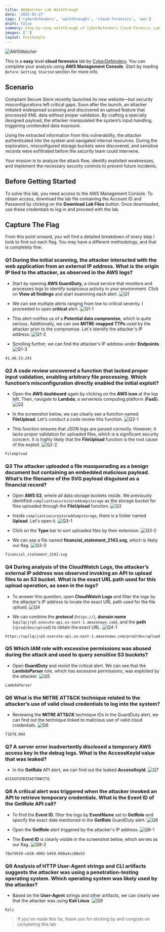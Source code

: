 ```yaml
---
title: AWSWatcher Lab Walkthrough
date: '2025-03-27'
tags: ['cyberdefenders', 'walkthroughs', 'cloud-forensics', 'aws']
draft: false
summary: Step-by-step walkthrough of CyberDefenders Cloud Forensic Lab AWSWatcher
images: ['']
layout: PostSimple
---
```


![AWSWatcher](/static/images/AWSWatcher/awswatcher.png)

This is a **easy** level **cloud forensics** lab by [CyberDefenders](https://cyberdefenders.org/blueteam-ctf-challenges/awswatcher/). You can complete your analysis using **AWS Management Console**. Start by reading `Before Getting Started` section for more info.

<TOCInline toc={props.toc} asDisclosure />

## Scenario

Compliant Secure Store recently launched its new website—but security misconfigurations left critical gaps. Soon after the launch, an attacker initiated widespread scanning and discovered an upload feature that processed XML data without proper validation. By crafting a specially designed payload, the attacker manipulated the system’s input handling, triggering unintended data exposure.

Using the extracted information from this vulnerability, the attacker authenticated into the system and navigated internal resources. During the exploration, misconfigured storage buckets were discovered, and sensitive records were exfiltrated before the security team could intervene.

Your mission is to analyze the attack flow, identify exploited weaknesses, and implement the necessary security controls to prevent future incidents.

## Before Getting Started

To solve this lab, you need access to the AWS Management Console. To obtain access, download the lab file containing the Account ID and Password by clicking on the **Download Lab Files** button. Once downloaded, use these credentials to log in and proceed with the lab.

## Capture The Flag

From this point onward, you will find a detailed breakdown of every step I took to find out each flag. You may have a different methodology, and that is completely fine.

### Q1 During the initial scanning, the attacker interacted with the web application from an external IP address. What is the origin IP tied to the attacker, as observed in the AWS logs?

- Start by opening **AWS GuardDuty**, a cloud service that monitors and processes logs to identify suspicious activity in your environment. Click on **View all findings** and start examining each alert. ![Q1](/static/images/AWSWatcher/Q1.png)

- We can see multiple alerts ranging from low to critical severity. I proceeded to open **critical** alert. ![Q1-1](/static/images/AWSWatcher/Q1-1.png)

- This alert notifies us of a **Potential data compromise**, which is quite serious. Additionally, we can see **MITRE-mapped TTPs** used by the attacker prior to the compromise. Let's identify the attacker's IP address. ![Q1-2](/static/images/AWSWatcher/Q1-2.png)

- Scrolling further, we can find the attacker's IP address under **Endpoints**. ![Q1-3](/static/images/AWSWatcher/Q1-3.png)

```
41.46.53.241
```

### Q2 A code review uncovered a function that lacked proper input validation, enabling arbitrary file processing. Which function’s misconfiguration directly enabled the initial exploit?

- Open the **AWS dashboard** again by clicking on the **AWS icon** at the top left. Then, navigate to **Lambda**, a serverless computing platform (**FaaS**). ![Q2](/static/images/AWSWatcher/Q2.png)

- In the screenshot below, we can clearly see a function named **FileUpload**. Let's conduct a code review this function. ![Q2-1](/static/images/AWSWatcher/Q2-1.png)

- This function ensures that JSON logs are parsed correctly. However, it lacks proper validation for uploaded files, which is a significant security concern. It is highly likely that the **FileUpload** function is the root cause of the exploit. ![Q2-2](/static/images/AWSWatcher/Q2-2.png)

```
FileUpload
```

### Q3 The attacker uploaded a file masquerading as a benign document but containing an embedded malicious payload. What’s the filename of the SVG payload disguised as a financial record?

- Open **AWS S3**, where all data storage buckets reside. We previously identified `compliantsecurestoreddumpstorage` as the storage bucket for files uploaded through the **FileUpload** function. ![Q3](/static/images/AWSWatcher/Q3.png)

- Inside `compliantsecurestoreddumpstorage`, there is a folder named **Upload**. Let's open it. ![Q3-1](/static/images/AWSWatcher/Q3-1.png)

- Click on the **Type** bar to sort uploaded files by their extension. ![Q3-2](/static/images/AWSWatcher/Q3-2.png)

- We can see a file named **financial_statement_2143.svg**, which is likely our flag. ![Q3-3](/static/images/AWSWatcher/Q3-3.png)

```
financial_statement_2143.svg
```

### Q4 During analysis of the CloudWatch Logs, the attacker’s external IP address was observed invoking an API to upload files to an S3 bucket. What is the **exact URL path** used for this upload operation, as seen in the logs?

- To answer this question, open **CloudWatch Logs** and filter the logs by the attacker's IP address to locate the exact URL path used for the file upload. ![Q4](/static/images/AWSWatcher/Q4.png)

- We can combine the **protocol** (`https://`), **domain name** (`upilqcjrp5.execute-api.us-east-1.amazonaws.com`), and the **path** (`/prod/dev/upload`) to obtain the exact URL. ![Q4-1](/static/images/AWSWatcher/Q4-1.png)

```
https://upilqcjrp5.execute-api.us-east-1.amazonaws.com/prod/dev/upload
```

### Q5 Which IAM role with excessive permissions was abused during the attack and used to query sensitive S3 buckets?

- Open **GuardDuty** and revisit the critical alert. We can see that the **LambdaParser** role, which has excessive permissions, was exploited by the attacker. ![Q5](/static/images/AWSWatcher/Q5.png)

```
LambdaParser
```

### Q6 What is the MITRE ATT&CK technique related to the attacker’s use of valid cloud credentials to log into the system?

- Reviewing the **MITRE ATT&CK** technique IDs in the GuardDuty alert, we can find out the technique linked to malicious use of valid cloud credentials. ![Q6](/static/images/AWSWatcher/Q6.png)

```
T1078.004
```

### Q7 A server error inadvertently disclosed a temporary AWS access key in the debug logs. What is the AccessKeyId value that was leaked?

- In the **GetRole** API alert, we can find out the leaked **AccessKeyId**. ![Q7](/static/images/AWSWatcher/Q7.png)

```
ASIASFUIRZ5AETONKITQ
```

### Q8 A critical alert was triggered when the attacker invoked an API to retrieve temporary credentials. What is the Event ID of the GetRole API call?

- To find the **Event ID**, filter the logs by **EventName** set to **GetRole** and specify the exact date mentioned in the **GetRole** GuardDuty alert. ![Q8](/static/images/AWSWatcher/Q8.png)

- Open the **GetRole** alert triggered by the attacker's IP address. ![Q8-1](/static/images/AWSWatcher/Q8-1.png)

- The **Event ID** is clearly visible in the screenshot below, which serves as our flag. ![Q8-2](/static/images/AWSWatcher/Q8-2.png)

```
78efd559-c626-4002-b458-088a4cc80e53
```

### Q9 Analysis of HTTP User-Agent strings and CLI artifacts suggests the attacker was using a penetration-testing operating system. Which operating system was likely used by the attacker?

- Based on the **User-Agent** strings and other artifacts, we can clearly see that the attacker was using **Kali Linux**. ![Q9](/static/images/AWSWatcher/Q9.png)

```
Kali
```

> If you've made this far, thank you for sticking by and congrats on completing this lab
